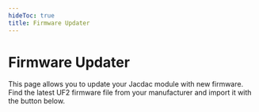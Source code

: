 ```yaml
---
hideToc: true
title: Firmware Updater
---
```



# Firmware Updater

This page allows you to update your Jacdac module with new firmware. Find the latest UF2 firmware file from your manufacturer 
and import it with the button below.

<Flash />